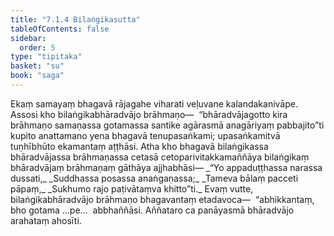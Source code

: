 ```yaml
---
title: "7.1.4 Bilaṅgikasutta"
tableOfContents: false
sidebar:
  order: 5
type: "tipitaka"
basket: "su"
book: "saga"
---
```



<DynamicBreadcrumb />

<Division number="190" book="saga" bookNo="12" page="166">

<Paragraph number="1156" book="saga">
Ekaṃ samayaṃ bhagavā rājagahe viharati veḷuvane kalandakanivāpe. Assosi kho bilaṅgikabhāradvājo brāhmaṇo—  “bhāradvājagotto kira brāhmaṇo samaṇassa gotamassa santike agārasmā anagāriyaṃ pabbajito”ti kupito anattamano yena bhagavā tenupasaṅkami; upasaṅkamitvā tuṇhībhūto ekamantaṃ aṭṭhāsi. Atha kho bhagavā bilaṅgikassa bhāradvājassa brāhmaṇassa cetasā cetoparivitakkamaññāya bilaṅgikaṃ bhāradvājaṃ brāhmaṇaṃ gāthāya ajjhabhāsi—
</Paragraph>

<Paragraph number="1157" type="verses" book="saga">
_“Yo appaduṭṭhassa narassa dussati,_  
_Suddhassa posassa anaṅgaṇassa;_  
_Tameva bālaṃ pacceti pāpaṃ,_  
_Sukhumo rajo paṭivātaṃva khitto”ti._  

</Paragraph>

<Paragraph number="1158" book="saga">
Evaṃ vutte, bilaṅgikabhāradvājo brāhmaṇo bhagavantaṃ etadavoca—  “abhikkantaṃ, bho gotama …pe…  abbhaññāsi. Aññataro ca panāyasmā bhāradvājo arahataṃ ahosīti.
</Paragraph>
</Division>